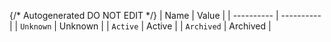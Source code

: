 {/* Autogenerated DO NOT EDIT  */}
| Name       | Value      |
| ---------- | ---------- |
| `Unknown`  | Unknown    |
| `Active`   | Active     |
| `Archived` | Archived   |